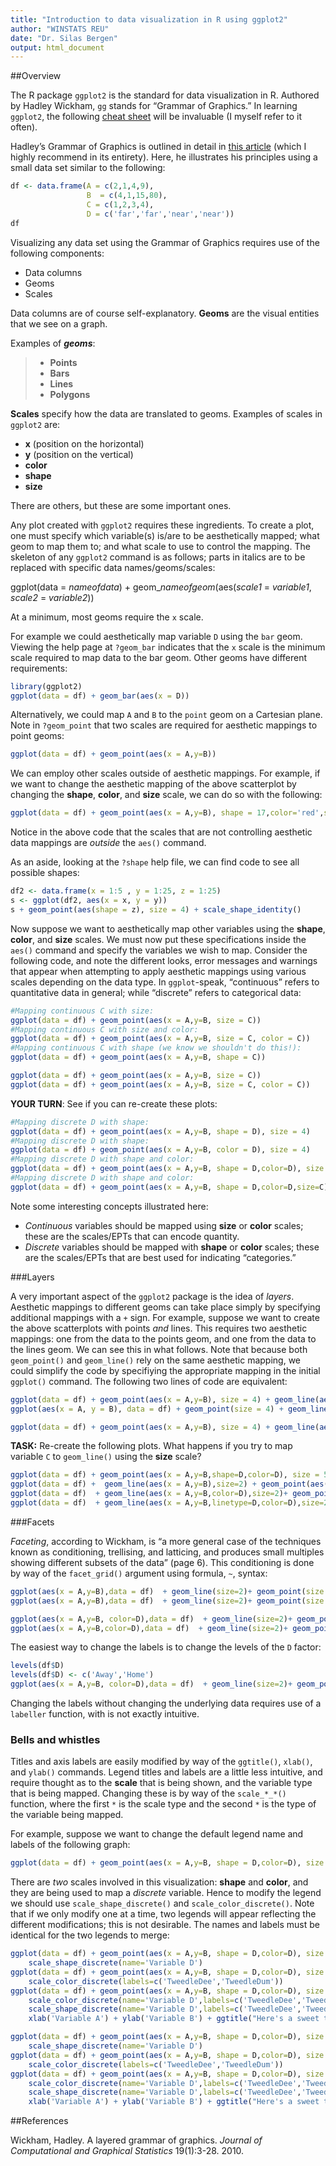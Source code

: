 ```yaml
---
title: "Introduction to data visualization in R using ggplot2"
author: "WINSTATS REU"
date: "Dr. Silas Bergen"
output: html_document
---
```



##Overview

The R package `ggplot2` is the standard for data visualization in R.  Authored by Hadley Wickham, `gg` stands for "Grammar of Graphics."  In learning `ggplot2`, the following [cheat sheet](https://www.rstudio.com/wp-content/uploads/2015/03/ggplot2-cheatsheet.pdf) will be invaluable (I myself refer to it often).  

Hadley's Grammar of Graphics is outlined in detail in [this article](http://vita.had.co.nz/papers/layered-grammar.pdf) (which I highly recommend in its entirety).  Here, he illustrates his principles using a small data set similar to the following:

```r
df <- data.frame(A = c(2,1,4,9),
                 B  = c(4,1,15,80),
                 C = c(1,2,3,4),
                 D = c('far','far','near','near'))
df
```

Visualizing any data set using the Grammar of Graphics requires use of the following components:

* Data columns
* Geoms
* Scales

Data columns are of course self-explanatory.  **Geoms** are the visual entities that we see on a graph. 

Examples of ***geoms***:

> * **Points**
> * **Bars**
> * **Lines**
> * **Polygons** 

**Scales** specify how the data are translated to geoms.   Examples of scales in `ggplot2` are:

* **x** (position on the horizontal)
* **y** (position on the vertical)
* **color** 
* **shape**
* **size** 

There are others, but these are some important ones.  

Any plot created with `ggplot2` requires these ingredients.  To create a plot, one must specify which variable(s) is/are to be aesthetically mapped; what geom to map them to; and what scale to use to control the mapping.  The skeleton of any `ggplot2` command is as follows; parts in italics are to be replaced with specific data names/geoms/scales:


ggplot(data = *nameofdata*) + geom_*nameofgeom*(aes(*scale1* = *variable1*, *scale2* = *variable2*))



At a minimum, most geoms require the `x` scale.  

For example we could aesthetically map variable `D` using the `bar` geom.  Viewing the help page at `?geom_bar` indicates that the `x` scale is the minimum scale required to map data to the bar geom.  Other geoms have different requirements:

```r
library(ggplot2)
ggplot(data = df) + geom_bar(aes(x = D))
```

Alternatively, we could map `A` and `B` to the `point` geom on a Cartesian plane.  Note in `?geom_point` that two scales are required for aesthetic mappings to point geoms:

```r
ggplot(data = df) + geom_point(aes(x = A,y=B))
```

We can employ other scales outside of aesthetic mappings.  For example, if we want to change the aesthetic mapping of the above scatterplot by changing the **shape**, **color**, and **size** scale, we can do so with the following:
```r
ggplot(data = df) + geom_point(aes(x = A,y=B), shape = 17,color='red',size=4)
```

Notice in the above code that the scales that are not controlling aesthetic data mappings are *outside* the `aes()` command.  

As an aside, looking at the `?shape` help file, we can find code to see all possible shapes:

```r
df2 <- data.frame(x = 1:5 , y = 1:25, z = 1:25)
s <- ggplot(df2, aes(x = x, y = y))
s + geom_point(aes(shape = z), size = 4) + scale_shape_identity()
```


Now suppose we want to aesthetically map other variables using the **shape**, **color**, and **size** scales.  We must now put these specifications inside the `aes()` command and specify the variables we wish to map.  Consider the following code, and note the different looks, error messages and warnings that appear when attempting to apply aesthetic mappings using various scales depending on the data type. In `ggplot`-speak, "continuous" refers to quantitative data in general; while "discrete" refers to categorical data: 



```r
#Mapping continuous C with size:
ggplot(data = df) + geom_point(aes(x = A,y=B, size = C))
#Mapping continuous C with size and color:
ggplot(data = df) + geom_point(aes(x = A,y=B, size = C, color = C))
#Mapping continuous C with shape (we know we shouldn't do this!):
ggplot(data = df) + geom_point(aes(x = A,y=B, shape = C))
```

```r
ggplot(data = df) + geom_point(aes(x = A,y=B, size = C))
ggplot(data = df) + geom_point(aes(x = A,y=B, size = C, color = C))
```

**YOUR TURN**: See if you can re-create these plots:

```r
#Mapping discrete D with shape:
ggplot(data = df) + geom_point(aes(x = A,y=B, shape = D), size = 4)
#Mapping discrete D with shape:
ggplot(data = df) + geom_point(aes(x = A,y=B, color = D), size = 4)
#Mapping discrete D with shape and color:
ggplot(data = df) + geom_point(aes(x = A,y=B, shape = D,color=D), size = 4)
#Mapping discrete D with shape and color:
ggplot(data = df) + geom_point(aes(x = A,y=B, shape = D,color=D,size=C))
```


Note some interesting concepts illustrated here:

* *Continuous* variables should be mapped using **size** or **color** scales; these are the scales/EPTs that can encode quantity.
* *Discrete* variables should be mapped with **shape** or **color** scales; these are the scales/EPTs that are best used for indicating "categories."  

###Layers

A very important aspect of the `ggplot2` package is the idea of *layers*.  Aesthetic mappings to different geoms can take place simply by specifying additional mappings with a `+` sign.  For example, suppose we want to create the above scatterplots with points *and* lines.  This requires two aesthetic mappings: one from the data to the points geom, and one from the data to the lines geom.  We can see this in what follows.  Note that because both `geom_point()` and `geom_line()` rely on the same aesthetic mapping, we could simplify the code by specifiying the appropriate mapping in the initial `ggplot()` command. The following two lines of code are equivalent:



```r
ggplot(data = df) + geom_point(aes(x = A,y=B), size = 4) + geom_line(aes(x = A,y=B))
ggplot(aes(x = A, y = B), data = df) + geom_point(size = 4) + geom_line()
```

```r
ggplot(data = df) + geom_point(aes(x = A,y=B), size = 4) + geom_line(aes(x = A,y=B))
```

**TASK:** Re-create the following plots.  What happens if you try to map variable `C` to `geom_line()` using the **size** scale?

```r
ggplot(data = df) + geom_point(aes(x = A,y=B,shape=D,color=D), size = 5) + geom_line(aes(x = A,y=B),alpha=.6,size=2)
ggplot(data = df) +  geom_line(aes(x = A,y=B),size=2) + geom_point(aes(x = A,y=B,shape=D,color=D), alpha=.6, size = 5)
ggplot(data = df)  + geom_line(aes(x = A,y=B,color=D),size=2)+ geom_point(aes(x = A,y=B,shape=D), size = 4)
ggplot(data = df)  + geom_line(aes(x = A,y=B,linetype=D,color=D),size=2)+ geom_point(aes(x = A,y=B,shape=D), size = 4)
```

###Facets

*Faceting*, according to Wickham, is "a more general case of the techniques known as conditioning, trellising, and latticing, and produces small multiples showing different subsets of the data" (page 6).  This conditioning is done by way of the `facet_grid()` argument using formula, `~`, syntax:  

```r
ggplot(aes(x = A,y=B),data = df)  + geom_line(size=2)+ geom_point(size = 4) + facet_grid(.~D)
ggplot(aes(x = A,y=B),data = df)  + geom_line(size=2)+ geom_point(size = 4) + facet_grid(D~.)
```


```r
ggplot(aes(x = A,y=B, color=D),data = df)  + geom_line(size=2)+ geom_point(size = 4) + facet_grid(.~D)
ggplot(aes(x = A,y=B,color=D),data = df)  + geom_line(size=2)+ geom_point(size = 4) + facet_grid(D~.)
```

The easiest way to change the labels is to change the levels of the `D` factor:

```r
levels(df$D)
levels(df$D) <- c('Away','Home')
ggplot(aes(x = A,y=B, color=D),data = df)  + geom_line(size=2)+ geom_point(size = 4) + facet_grid(.~D)
```


Changing the labels without changing the underlying data requires use of a `labeller` function, with is not exactly intuitive.  


### Bells and whistles

Titles and axis labels are easily modified by way of the `ggtitle()`, `xlab()`, and `ylab()` commands.  Legend titles and labels are a little less intuitive, and require thought as to the **scale** that is being shown, and the variable type that is being mapped.  Changing these is by way of the `scale_*_*()` function, where the first `*` is the scale type and the second `*` is the type of the variable being mapped.  

For example, suppose we want to change the default legend name and labels of the following graph:
```r
ggplot(data = df) + geom_point(aes(x = A,y=B, shape = D,color=D), size = 4)
```

There are *two* scales involved in this visualization: **shape** and **color**, and they are being used to map a *discrete* variable.  Hence to modify the legend we should use `scale_shape_discrete()` and `scale_color_discrete()`.  Note that if we only modify one at a time, two legends will appear reflecting the different modifications; this is not desirable.  The names and labels must be identical for the two legends to merge:


```r
ggplot(data = df) + geom_point(aes(x = A,y=B, shape = D,color=D), size = 4) + 
    scale_shape_discrete(name='Variable D')
ggplot(data = df) + geom_point(aes(x = A,y=B, shape = D,color=D), size = 4) + 
    scale_color_discrete(labels=c('TweedleDee','TweedleDum'))
ggplot(data = df) + geom_point(aes(x = A,y=B, shape = D,color=D), size = 4) + 
    scale_color_discrete(name='Variable D',labels=c('TweedleDee','TweedleDum')) + 
    scale_shape_discrete(name='Variable D',labels=c('TweedleDee','TweedleDum')) + 
    xlab('Variable A') + ylab('Variable B') + ggtitle("Here's a sweet title")
```


```r
ggplot(data = df) + geom_point(aes(x = A,y=B, shape = D,color=D), size = 4) + 
    scale_shape_discrete(name='Variable D')
ggplot(data = df) + geom_point(aes(x = A,y=B, shape = D,color=D), size = 4) + 
    scale_color_discrete(labels=c('TweedleDee','TweedleDum'))
ggplot(data = df) + geom_point(aes(x = A,y=B, shape = D,color=D), size = 4) + 
    scale_color_discrete(name='Variable D',labels=c('TweedleDee','TweedleDum')) + 
    scale_shape_discrete(name='Variable D',labels=c('TweedleDee','TweedleDum')) + 
    xlab('Variable A') + ylab('Variable B') + ggtitle("Here's a sweet title")
```

##References

Wickham, Hadley.  A layered grammar of graphics. *Journal of Computational and Graphical Statistics* 19(1):3-28.  2010.  

